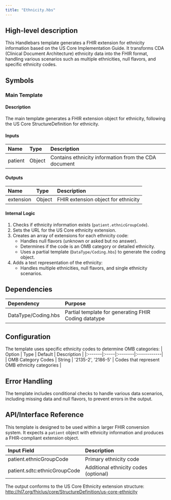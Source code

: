```yaml
---
title: "Ethnicity.hbs"
---
```


## High-level description
This Handlebars template generates a FHIR extension for ethnicity information based on the US Core Implementation Guide. It transforms CDA (Clinical Document Architecture) ethnicity data into the FHIR format, handling various scenarios such as multiple ethnicities, null flavors, and specific ethnicity codes.

## Symbols

### Main Template
#### Description
The main template generates a FHIR extension object for ethnicity, following the US Core StructureDefinition for ethnicity.

#### Inputs
| Name | Type | Description |
|:-----|:-----|:------------|
| patient | Object | Contains ethnicity information from the CDA document |

#### Outputs
| Name | Type | Description |
|:-----|:-----|:------------|
| extension | Object | FHIR extension object for ethnicity |

#### Internal Logic
1. Checks if ethnicity information exists (`patient.ethnicGroupCode`).
2. Sets the URL for the US Core ethnicity extension.
3. Creates an array of extensions for each ethnicity code:
   - Handles null flavors (unknown or asked but no answer).
   - Determines if the code is an OMB category or detailed ethnicity.
   - Uses a partial template (`DataType/Coding.hbs`) to generate the coding object.
4. Adds a text representation of the ethnicity:
   - Handles multiple ethnicities, null flavors, and single ethnicity scenarios.

## Dependencies
| Dependency | Purpose |
|:-----------|:--------|
| DataType/Coding.hbs | Partial template for generating FHIR Coding datatype |

## Configuration
The template uses specific ethnicity codes to determine OMB categories:
| Option | Type | Default | Description |
|:-------|:-----|:--------|:------------|
| OMB Category Codes | String | '2135-2', '2186-5' | Codes that represent OMB ethnicity categories |

## Error Handling
The template includes conditional checks to handle various data scenarios, including missing data and null flavors, to prevent errors in the output.

## API/Interface Reference
This template is designed to be used within a larger FHIR conversion system. It expects a `patient` object with ethnicity information and produces a FHIR-compliant extension object.

| Input Field | Description |
|:------------|:------------|
| patient.ethnicGroupCode | Primary ethnicity code |
| patient.sdtc:ethnicGroupCode | Additional ethnicity codes (optional) |

The output conforms to the US Core Ethnicity extension structure:
http://hl7.org/fhir/us/core/StructureDefinition/us-core-ethnicity